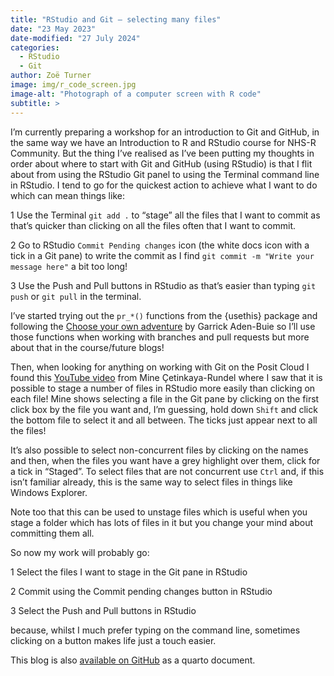```yaml
---
title: "RStudio and Git – selecting many files"
date: "23 May 2023"
date-modified: "27 July 2024"
categories:
  - RStudio
  - Git
author: Zoë Turner
image: img/r_code_screen.jpg
image-alt: "Photograph of a computer screen with R code"
subtitle: >
---
```


I'm currently preparing a workshop for an introduction to Git and GitHub, in the same way we have an Introduction to R and RStudio course for NHS-R Community. But the thing I've realised as I've been putting my thoughts in order about where to start with Git and GitHub (using RStudio) is that I flit about from using the RStudio Git panel to using the Terminal command line in RStudio. I tend to go for the quickest action to achieve what I want to do which can mean things like:

1 Use the Terminal `git add .` to “stage” all the files that I want to commit as that's quicker than clicking on all the files often that I want to commit.

2 Go to RStudio `Commit Pending changes` icon (the white docs icon with a tick in a Git pane) to write the commit as I find `git commit -m "Write your message here"` a bit too long!

3 Use the Push and Pull buttons in RStudio as that's easier than typing `git push` or `git pull` in the terminal.

I've started trying out the `pr_*()` functions from the {usethis} package and following the [Choose your own adventure](https://www.garrickadenbuie.com/blog/pull-request-flow-usethis/?interactive=1&steps=) by Garrick Aden-Buie so I'll use those functions when working with branches and pull requests but more about that in the course/future blogs!

Then, when looking for anything on working with Git on the Posit Cloud I found this [YouTube video](https://www.youtube.com/watch?v=5wKdo2XJMeU) from Mine Çetinkaya-Rundel where I saw that it is possible to stage a number of files in RStudio more easily than clicking on each file! Mine shows selecting a file in the Git pane by clicking on the first click box by the file you want and, I'm guessing, hold down `Shift` and click the bottom file to select it and all between. The ticks just appear next to all the files!

It's also possible to select non-concurrent files by clicking on the names and then, when the files you want have a grey highlight over them, click for a tick in “Staged”. To select files that are not concurrent use `Ctrl` and, if this isn't familiar already, this is the same way to select files in things like Windows Explorer.

Note too that this can be used to unstage files which is useful when you stage a folder which has lots of files in it but you change your mind about committing them all.

So now my work will probably go:

1 Select the files I want to stage in the Git pane in RStudio

2 Commit using the Commit pending changes button in RStudio

3 Select the Push and Pull buttons in RStudio

because, whilst I much prefer typing on the command line, sometimes clicking on a button makes life just a touch easier.

This blog is also [available on GitHub](https://github.com/nhs-r-community/NHSRblogs/blob/main/20230523_rstudio_git/rstudio-git.qmd) as a quarto document.
